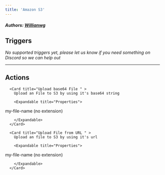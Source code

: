 ```yaml
---
title: 'Amazon S3'
---
```


##### Authors: [Willianwg](https://github.com/Willianwg)


## Triggers

*No supported triggers yet, please let us know if you need something on Discord so we can help out* 


---

## Actions


      <Card title="Upload base64 File " >
        Upload an File to S3 by using it's base64 string

        <Expandable title="Properties">
          
<ResponseField name="Base64" required type="Long_text">

</ResponseField>
            
<ResponseField name="File Name"  type="Short_text">
my-file-name (no extension)
</ResponseField>
            
<ResponseField name="ACL"  type="Static_dropdown">

</ResponseField>
            
<ResponseField name="Type" required type="Static_dropdown">

</ResponseField>
              
        </Expandable>
      </Card>
  
      <Card title="Upload File from URL " >
        Upload an file to S3 by using it's url

        <Expandable title="Properties">
          
<ResponseField name="url" required type="Long_text">

</ResponseField>
            
<ResponseField name="File Name"  type="Short_text">
my-file-name (no extension)
</ResponseField>
            
<ResponseField name="ACL"  type="Static_dropdown">

</ResponseField>
              
        </Expandable>
      </Card>
  
